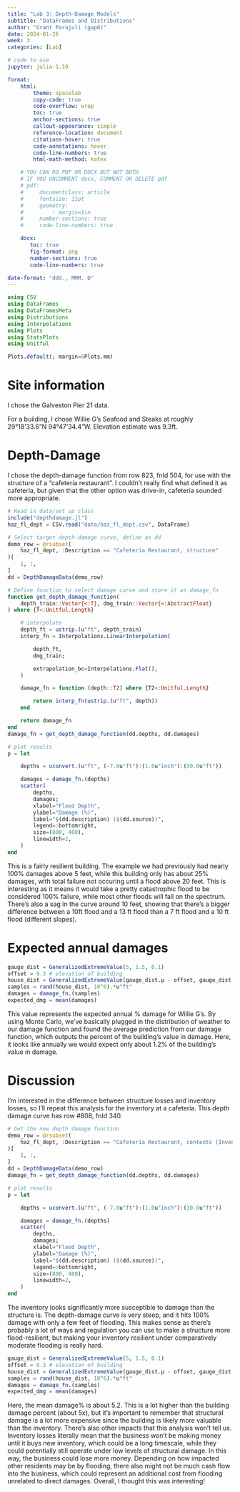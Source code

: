 ```yaml
---
title: "Lab 3: Depth-Damage Models"
subtitle: "DataFrames and Distributions"
author: "Grant Parajuli (gap6)"
date: 2024-01-26
week: 3
categories: [Lab]

# code to use
jupyter: julia-1.10

format: 
    html:
        theme: spacelab
        copy-code: true
        code-overflow: wrap
        toc: true
        anchor-sections: true
        callout-appearance: simple
        reference-location: document
        citations-hover: true
        code-annotations: hover
        code-line-numbers: true
        html-math-method: katex

    # YOU CAN DO PDF OR DOCX BUT NOT BOTH
    # IF YOU UNCOMMENT docx, COMMENT OR DELETE pdf
    # pdf:
    #     documentclass: article
    #     fontsize: 11pt
    #     geometry:
    #         - margin=1in  
    #     number-sections: true
    #     code-line-numbers: true

    docx: 
       toc: true
       fig-format: png
       number-sections: true
       code-line-numbers: true

date-format: "ddd., MMM. D"
---
```



```julia
using CSV
using DataFrames
using DataFramesMeta
using Distributions
using Interpolations
using Plots
using StatsPlots
using Unitful

Plots.default(; margin=6Plots.mm)
```

# Site information
I chose the Galveston Pier 21 data.

For a building, I chose Willie G's Seafood and Steaks at roughly 29°18'33.6"N 94°47'34.4"W. Elevation estimate was 9.3ft.

# Depth-Damage
I chose the depth-damage function from row 823, fnId 504, for use with the structure of a "cafeteria restaurant". I couldn't really find what defined it as cafeteria, but given that the other option was drive-in, cafeteria sounded more appropriate.
```julia
# Read in data/set up class
include("depthdamage.jl")
haz_fl_dept = CSV.read("data/haz_fl_dept.csv", DataFrame)

# Select target depth-damage curve, define as dd
demo_row = @rsubset(
    haz_fl_dept, :Description == "Cafeteria Restaurant, structure"
)[
    1, :,
]
dd = DepthDamageData(demo_row)

# Define function to select damage curve and store it as damage_fn
function get_depth_damage_function(
    depth_train::Vector{<:T}, dmg_train::Vector{<:AbstractFloat}
) where {T<:Unitful.Length}

    # interpolate
    depth_ft = ustrip.(u"ft", depth_train)
    interp_fn = Interpolations.LinearInterpolation(

        depth_ft,
        dmg_train;

        extrapolation_bc=Interpolations.Flat(),
    )

    damage_fn = function (depth::T2) where {T2<:Unitful.Length}

        return interp_fn(ustrip.(u"ft", depth))
    end

    return damage_fn
end
damage_fn = get_depth_damage_function(dd.depths, dd.damages)
```

```julia
# plot results
p = let

    depths = uconvert.(u"ft", (-7.0u"ft"):(1.0u"inch"):(30.0u"ft"))

    damages = damage_fn.(depths)
    scatter(
        depths,
        damages;
        xlabel="Flood Depth",
        ylabel="Damage (%)",
        label="$(dd.description) ($(dd.source))",
        legend=:bottomright,
        size=(800, 400),
        linewidth=2,
    )
end
```
This is a fairly resilient building. The example we had previously had nearly 100% damages above 5 feet, while this building only has about 25% damages, with total failure not occuring until a flood above 20 feet. This is interesting as it means it would take a pretty catastrophic flood to be considered 100% failure, while most other floods will fall on the spectrum. There's also a sag in the curve around 10 feet, showing that there's a bigger difference between a 10ft flood and a 13 ft flood than a 7 ft flood and a 10 ft flood (different slopes).

# Expected annual damages
```julia
gauge_dist = GeneralizedExtremeValue(5, 1.5, 0.1)
offset = 9.3 # elevation of building
house_dist = GeneralizedExtremeValue(gauge_dist.μ - offset, gauge_dist.σ, gauge_dist.ξ)
samples = rand(house_dist, 10^6).*u"ft"
damages = damage_fn.(samples)
expected_dmg = mean(damages)
```

This value represents the expected annual % damage for Willie G's. By using Monte Carlo, we've basically plugged in the distribution of weather to our damage function and found the average prediction from our damage function, which outputs the percent of the building's value in damage. Here, it looks like annually we would expect only about 1.2% of the building's value in damage.

# Discussion

I'm interested in the difference between structure losses and inventory losses, so I'll repeat this analysis for the inventory at a cafeteria. This depth damage curve has row #808, fnId 340.

```julia
# Get the new depth damage function
demo_row = @rsubset(
    haz_fl_dept, :Description == "Cafeteria Restaurant, contents (Inventory)"
)[
    1, :,
]
dd = DepthDamageData(demo_row)
damage_fn = get_depth_damage_function(dd.depths, dd.damages)

# plot results
p = let

    depths = uconvert.(u"ft", (-7.0u"ft"):(1.0u"inch"):(30.0u"ft"))

    damages = damage_fn.(depths)
    scatter(
        depths,
        damages;
        xlabel="Flood Depth",
        ylabel="Damage (%)",
        label="$(dd.description) ($(dd.source))",
        legend=:bottomright,
        size=(800, 400),
        linewidth=2,
    )
end
```

The inventory looks significantly more susceptible to damage than the structure is. The depth-damage curve is very steep, and it hits 100% damage with only a few feet of flooding. This makes sense as there's probably a lot of ways and regulation you can use to make a structure more flood-resilient, but making your inventory resilient under comparatively moderate flooding is really hard.

```julia
gauge_dist = GeneralizedExtremeValue(5, 1.5, 0.1)
offset = 9.3 # elevation of building
house_dist = GeneralizedExtremeValue(gauge_dist.μ - offset, gauge_dist.σ, gauge_dist.ξ)
samples = rand(house_dist, 10^6).*u"ft"
damages = damage_fn.(samples)
expected_dmg = mean(damages)
```

Here, the mean damage% is about 5.2. This is a lot higher than the building damage percent (about 5x), but it's important to remember that structural damage is a lot more expensive since the building is likely more valuable than the inventory. There's also other impacts that this analysis won't tell us. Inventory losses literally mean that the business won't be making money until it buys new inventory, which could be a long timescale, while they could potentially still operate under low levels of structural damage. In this way, the business could lose more money. Depending on how impacted other residents may be by flooding, there also might not be much cash flow into the business, which could represent an additional cost from flooding unrelated to direct damages. Overall, I thought this was interesting!